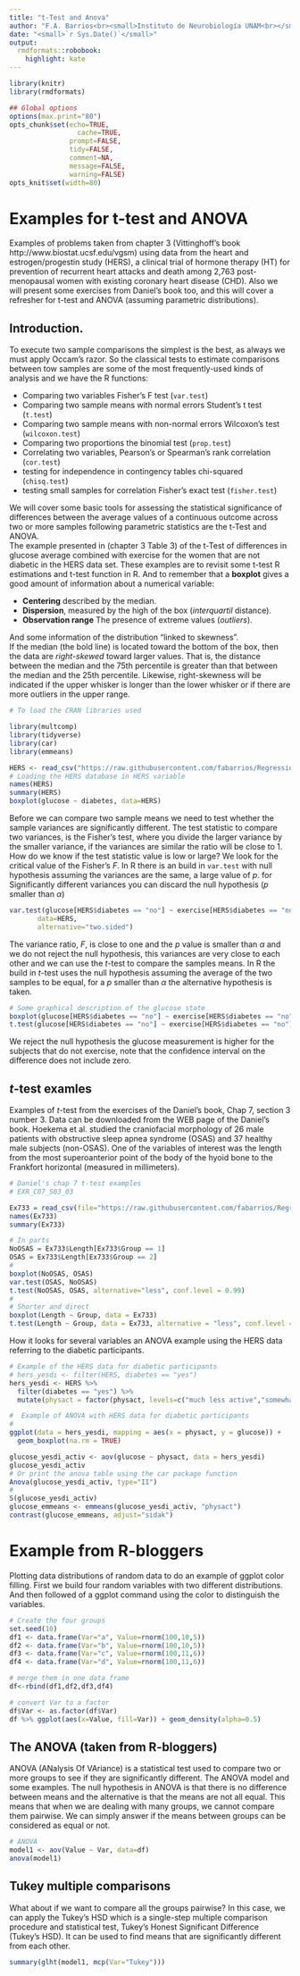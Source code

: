 ```yaml
---
title: "t-Test and Anova"
author: "F.A. Barrios<br><small>Instituto de Neurobiología UNAM<br></small>"
date: "<small>`r Sys.Date()`</small>"
output:
  rmdformats::robobook:
    highlight: kate  
---
```

```r
library(knitr)
library(rmdformats)

## Global options
options(max.print="80")
opts_chunk$set(echo=TRUE,
	             cache=TRUE,
               prompt=FALSE,
               tidy=FALSE,
               comment=NA,
               message=FALSE,
               warning=FALSE)
opts_knit$set(width=80)
```
  
# Examples for t-test and ANOVA

Examples of problems taken from chapter 3 (Vittinghoff's book http://www.biostat.ucsf.edu/vgsm) using data from the heart and estrogen/progestin study (HERS), a clinical trial of hormone therapy (HT) for prevention of recurrent heart attacks and death among 2,763 post-menopausal women with existing coronary heart disease (CHD). Also we will present some exercises from Daniel's book too, and this will cover a refresher for t-test and ANOVA (assuming parametric distributions).

## Introduction. 
To execute two sample comparisons the simplest is the best, as always we must apply Occam's razor. So the classical tests to estimate comparisons between tow samples are some of the most frequently-used kinds of analysis and we have the R functions:  

- Comparing two variables Fisher's F test (`var.test`)  
- Comparing two sample means with normal errors Student's t test (`t.test`)   
- Comparing two sample means with non-normal errors Wilcoxon's test (`wilcoxon.test`)  
- Comparing two proportions the binomial test (`prop.test`)  
- Correlating two variables, Pearson's or Spearman's rank correlation (`cor.test`)  
- testing for independence in contingency tables chi-squared (`chisq.test`)  
- testing small samples for correlation Fisher's exact test (`fisher.test`)

We will cover some basic tools for assessing the statistical significance of differences between the average values of a continuous outcome across two or more samples following parametric statistics are the t-Test and ANOVA.  
The example presented in (chapter 3 Table 3) of the t-Test of differences in glucose average combined with exercise for the women that are not diabetic in the HERS data set. These examples are to revisit some t-test R estimations and t-test function in R. And to remember that a **boxplot** gives a good amount of information about a numerical variable:  

- **Centering** described by the median.  
- **Dispersion**, measured by the high of the box (*interquartil* distance).  
- **Observation range** The presence of extreme values (*outliers*).  

And some information of the distribution “linked to skewness”.      
If the median (the bold line) is located toward the bottom of the box, then the data are *right-skewed* toward larger values. That is, the distance between the median and the 75th percentile is greater than that between the median and the 25th percentile. Likewise, right-skewness will be indicated if the upper whisker is longer than the lower whisker or if there are more outliers in the upper range.  

```r
# To load the CRAN libraries used

library(multcomp)
library(tidyverse)
library(car)
library(emmeans)
```

```r
HERS <- read_csv("https://raw.githubusercontent.com/fabarrios/Regression/master/DataRegressBook/Chap3/hersdata.csv", show_col_types = FALSE)
# Loading the HERS database in HERS variable
names(HERS)
summary(HERS)
boxplot(glucose ~ diabetes, data=HERS)
``` 

Before we can compare two sample means we need to test whether the sample variances are significantly different. The test statistic to compare two variances, is the Fisher's test, where you divide the larger variance by the smaller variance, if the variances are similar the ratio will be close to 1.  How do we know if the test statistic value is low or large? We look for the critical value of the Fisher's *F*.  In R there is an build in `var.test` with null hypothesis assuming the variances are the same, a large value of *p*. for Significantly different variances you can discard the null hypothesis (*p* smaller than $\alpha$)

```r
var.test(glucose[HERS$diabetes == "no"] ~ exercise[HERS$diabetes == "no"], 
       data=HERS, 
       alternative="two.sided")
```
The variance ratio, *F*, is close to one and the *p* value is smaller than $\alpha$ and we do not reject the null hypothesis, this variances are very close to each other and we can use the *t*-test to compare the samples means.  In R the build in *t*-test uses the null hypothesis assuming the average of the two samples to be equal, for a *p* smaller than $\alpha$ the alternative hypothesis is taken.

```r
# Some graphical description of the glucose state
boxplot(glucose[HERS$diabetes == "no"] ~ exercise[HERS$diabetes == "no"], data=HERS)
t.test(glucose[HERS$diabetes == "no"] ~ exercise[HERS$diabetes == "no"], data=HERS, alternative="two.sided", mu=0, var.equal=TRUE)
```
We reject the null hypothesis the glucose measurement is higher for the subjects that do not exercise, note that the confidence interval on the difference does not include zero.

## *t*-test examles
Examples of *t*-test from the exercises of the Daniel's book, Chap 7, section 3 number 3. Data can be downloaded from the WEB page of the Daniel's book.
Hoekema et al. studied the craniofacial morphology of 26 male patients with obstructive sleep apnea syndrome (OSAS) and 37 healthy male subjects (non-OSAS). One of the variables of interest was the length from the most superoanterior point of the body of the hyoid bone to the Frankfort horizontal (measured in millimeters).  

```r
# Daniel's chap 7 t-test examples
# EXR_C07_S03_03

Ex733 = read_csv(file="https://raw.githubusercontent.com/fabarrios/Regression/master/DataSets/ch07_all/EXR_C07_S03_03.csv", show_col_types = FALSE)
names(Ex733)
summary(Ex733)

# In parts
NoOSAS = Ex733$Length[Ex733$Group == 1]
OSAS = Ex733$Length[Ex733$Group == 2]
# 
boxplot(NoOSAS, OSAS)
var.test(OSAS, NoOSAS)
t.test(NoOSAS, OSAS, alternative="less", conf.level = 0.99)
#
# Shorter and direct
boxplot(Length ~ Group, data = Ex733)
t.test(Length ~ Group, data = Ex733, alternative = "less", conf.level = 0.99)
```

How it looks for several variables an ANOVA example using the HERS data referring to the diabetic participants.
```r
# Example of the HERS data for diabetic participants
# hers_yesdi <- filter(HERS, diabetes == "yes")
hers_yesdi <- HERS %>% 
  filter(diabetes == "yes") %>% 
  mutate(physact = factor(physact, levels=c("much less active","somewhat less active","about as active","somewhat more active","much more active")))

#  Example of ANOVA with HERS data for diabetic participants
#
ggplot(data = hers_yesdi, mapping = aes(x = physact, y = glucose)) + 
  geom_boxplot(na.rm = TRUE)

glucose_yesdi_activ <- aov(glucose ~ physact, data = hers_yesdi)
glucose_yesdi_activ
# Or print the anova table using the car package function
Anova(glucose_yesdi_activ, type="II")
#
S(glucose_yesdi_activ)
glucose_emmeans <- emmeans(glucose_yesdi_activ, "physact")
contrast(glucose_emmeans, adjust="sidak")
```

# Example from R-bloggers
Plotting data distributions of random data to do an example of ggplot color filling. First we build four random variables with two different distributions.  And then followed of a ggplot command using the color to distinguish the variables.  

```r
# Create the four groups
set.seed(10) 
df1 <- data.frame(Var="a", Value=rnorm(100,10,5))
df2 <- data.frame(Var="b", Value=rnorm(100,10,5))
df3 <- data.frame(Var="c", Value=rnorm(100,11,6))
df4 <- data.frame(Var="d", Value=rnorm(100,11,6))

# merge them in one data frame
df<-rbind(df1,df2,df3,df4)

# convert Var to a factor
df$Var <- as.factor(df$Var)
df %>% ggplot(aes(x=Value, fill=Var)) + geom_density(alpha=0.5)
```

## The ANOVA (taken from R-bloggers)
ANOVA (ANalysis Of VAriance) is a statistical test used to compare two or more groups to see if they are significantly different. The ANOVA model and some examples. The null hypothesis in ANOVA is that there is no difference between means and the alternative is that the means are not all equal. This means that when we are dealing with many groups, we cannot compare them pairwise. We can simply answer if the means between groups can be considered as equal or not.

```r
# ANOVA
model1 <- aov(Value ~ Var, data=df)
anova(model1)
```

## Tukey multiple comparisons
What about if we want to compare all the groups pairwise? In this case, we can apply the Tukey’s HSD which is a single-step multiple comparison procedure and statistical test, Tukey's Honest Significant Difference (Tukey's HSD). It can be used to find means that are significantly different from each other.

```r
summary(glht(model1, mcp(Var="Tukey")))
```
